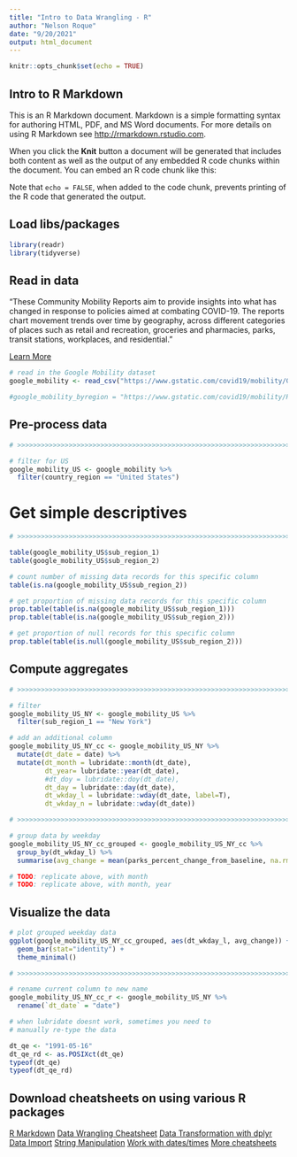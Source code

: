 ```yaml
---
title: "Intro to Data Wrangling - R"
author: "Nelson Roque"
date: "9/20/2021"
output: html_document
---
```


```r
knitr::opts_chunk$set(echo = TRUE)
```

## Intro to R Markdown

This is an R Markdown document. Markdown is a simple formatting syntax for authoring HTML, PDF, and MS Word documents. For more details on using R Markdown see <http://rmarkdown.rstudio.com>.

When you click the **Knit** button a document will be generated that includes both content as well as the output of any embedded R code chunks within the document. You can embed an R code chunk like this:

Note that `echo = FALSE`, when added to the code chunk, prevents printing of the R code that generated the output.

## Load libs/packages

```r

library(readr)
library(tidyverse)

```

## Read in data

"These Community Mobility Reports aim to provide insights into what has changed in response to policies aimed at combating COVID-19. The reports chart movement trends over time by geography, across different categories of places such as retail and recreation, groceries and pharmacies, parks, transit stations, workplaces, and residential."

[Learn More](https://www.google.com/covid19/mobility/)

```r
# read in the Google Mobility dataset
google_mobility <- read_csv("https://www.gstatic.com/covid19/mobility/Global_Mobility_Report.csv")

#google_mobility_byregion = "https://www.gstatic.com/covid19/mobility/Region_Mobility_Report_CSVs.zip"

```

## Pre-process data
 
```r

# >>>>>>>>>>>>>>>>>>>>>>>>>>>>>>>>>>>>>>>>>>>>>>>>>>>>>>>>>>>>>>>>>>>>>>>>>>>>>>

# filter for US
google_mobility_US <- google_mobility %>%
  filter(country_region == "United States")


```

# Get simple descriptives
```r

# >>>>>>>>>>>>>>>>>>>>>>>>>>>>>>>>>>>>>>>>>>>>>>>>>>>>>>>>>>>>>>>>>>>>>>>>>>>>>>

table(google_mobility_US$sub_region_1)
table(google_mobility_US$sub_region_2)

# count number of missing data records for this specific column
table(is.na(google_mobility_US$sub_region_2))

# get proportion of missing data records for this specific column
prop.table(table(is.na(google_mobility_US$sub_region_1)))
prop.table(table(is.na(google_mobility_US$sub_region_2)))

# get proportion of null records for this specific column
prop.table(table(is.null(google_mobility_US$sub_region_2)))

```


## Compute aggregates
```r
# >>>>>>>>>>>>>>>>>>>>>>>>>>>>>>>>>>>>>>>>>>>>>>>>>>>>>>>>>>>>>>>>>>>>>>>>>>>>>>

# filter 
google_mobility_US_NY <- google_mobility_US %>%
  filter(sub_region_1 == "New York")

# add an additional column
google_mobility_US_NY_cc <- google_mobility_US_NY %>%
  mutate(dt_date = date) %>%
  mutate(dt_month = lubridate::month(dt_date),
         dt_year= lubridate::year(dt_date),
         #dt_doy = lubridate::doy(dt_date),
         dt_day = lubridate::day(dt_date),
         dt_wkday_l = lubridate::wday(dt_date, label=T),
         dt_wkday_n = lubridate::wday(dt_date))

# >>>>>>>>>>>>>>>>>>>>>>>>>>>>>>>>>>>>>>>>>>>>>>>>>>>>>>>>>>>>>>>>>>>>>>>>>>>>>>

# group data by weekday
google_mobility_US_NY_cc_grouped <- google_mobility_US_NY_cc %>%
  group_by(dt_wkday_l) %>%
  summarise(avg_change = mean(parks_percent_change_from_baseline, na.rm=T))

# TODO: replicate above, with month
# TODO: replicate above, with month, year

```

## Visualize the data

```r

# plot grouped weekday data
ggplot(google_mobility_US_NY_cc_grouped, aes(dt_wkday_l, avg_change)) +
  geom_bar(stat="identity") +
  theme_minimal()

# >>>>>>>>>>>>>>>>>>>>>>>>>>>>>>>>>>>>>>>>>>>>>>>>>>>>>>>>>>>>>>>>>>>>>>>>>>>>>>

# rename current column to new name
google_mobility_US_NY_cc_r <- google_mobility_US_NY %>%
  rename(`dt_date` = "date")

# when lubridate doesnt work, sometimes you need to 
# manually re-type the data

dt_qe <- "1991-05-16" 
dt_qe_rd <- as.POSIXct(dt_qe)
typeof(dt_qe)
typeof(dt_qe_rd)

```


## Download cheatsheets on using various R packages
[R Markdown](https://github.com/rstudio/cheatsheets/raw/master/rmarkdown.pdf)
[Data Wrangling Cheatsheet](https://www.rstudio.com/wp-content/uploads/2015/02/data-wrangling-cheatsheet.pdf)
[Data Transformation with dplyr](https://github.com/rstudio/cheatsheets/raw/master/data-visualization.pdf)
[Data Import](https://github.com/rstudio/cheatsheets/raw/master/data-import.pdf)
[String Manipulation](https://github.com/rstudio/cheatsheets/raw/master/strings.pdf)
[Work with dates/times](https://github.com/rstudio/cheatsheets/raw/master/lubridate.pdf)
[More cheatsheets](https://www.rstudio.com/resources/cheatsheets/)


